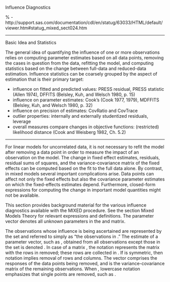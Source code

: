 Influence Diagnostics
 
% - http://support.sas.com/documentation/cdl/en/statug/63033/HTML/default/viewer.htm#statug_mixed_sect024.htm

-----------------------------------------------------------------------------------------

Basic Idea and Statistics
 
The general idea of quantifying the influence of one or more observations relies on computing parameter estimates based on all data points, removing the cases in question from the data, refitting the model, and computing statistics based on the change between full-data and reduced-data estimation. Influence statistics can be coarsely grouped by the aspect of estimation that is their primary target: 

	
* 	influence on fitted and predicted values: PRESS residual, PRESS statistic (Allen 1974), DFFITS (Belsley, Kuh, and Welsch 1980, p. 15) 
* 	influence on parameter estimates: Cook’s (Cook 1977, 1979), MDFFITS (Belsley, Kuh, and Welsch 1980, p. 32) 
* 	influence on precision of estimates: CovRatio and CovTrace 
* 	outlier properties: internally and externally studentized residuals, leverage 
* 	overall measures compare changes in objective functions: (restricted) likelihood distance (Cook and Weisberg 1982, Ch. 5.2) 
	

-----------------------------------------------------------------------------------------

For linear models for uncorrelated data, it is not necessary to refit the model after removing a data point in order to measure the impact of an observation on the model. The change in fixed effect estimates, residuals, residual sums of squares, and the variance-covariance matrix of the fixed effects can be computed based on the fit to the full data alone. By contrast, in mixed models several important complications arise. Data points can affect not only the fixed effects but also the covariance parameter estimates on which the fixed-effects estimates depend. Furthermore, closed-form expressions for computing the change in important model quantities might not be available. 

This section provides background material for the various influence diagnostics available with the MIXED procedure. See the section  Mixed Models Theory for relevant expressions and definitions. The parameter vector denotes all unknown parameters in the and matrix. 

The observations whose influence is being ascertained are represented by the set and referred to simply as "the observations in ." The estimate of a parameter vector, such as , obtained from all observations except those in the set is denoted . In case of a matrix , the notation represents the matrix with the rows in removed; these rows are collected in . If is symmetric, then notation implies removal of rows and columns. The vector comprises the responses of the data points being removed, and is the variance-covariance matrix of the remaining observations. When , lowercase notation emphasizes that single points are removed, such as . 
